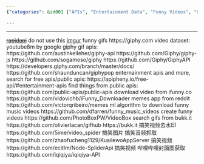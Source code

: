 ```yaml
---
{"categories": &id001 ["APIs", "Entertainment Data", "Funny Videos", "GIFs", "Memes", "Imgur", "Giphy"], "category": "APIs", "date": "2022-07-09 16:16:55", "description": "This article discusses APIs for accessing various forms of entertainment data, such as funny videos, GIFs, and memes from popular platforms like Imgur, Giphy, YouTube8M, ifunny.co, Reddit, and an ML algorithm specifically designed to identify humorous music videos.", "tags": *id001, "title": "Public APIs, GIF Websites Funny Video Sources"}

---
```


------
~~[rapidapi](https://rapidapi.com/)~~ do not use this
[imgur](https://pypi.org/project/imgur-scraper/) funny gifs
https://giphy.com
video dataset:
youtube8m by google
giphy gif apis:
https://github.com/austinkelleher/giphy-api
https://github.com/Giphy/giphy-js
https://github.com/sogamoso/giphy
https://github.com/Giphy/GiphyAPI
https://developers.giphy.com/branch/master/docs/
https://github.com/shaunduncan/giphypop
enternainment apis and more, search for free apis/public apis:
https://apipheny.io/free-api/#entertainment-apis
find things from public apis:
https://github.com/public-apis/public-apis
download video from ifunny.co
https://github.com/vidovichb/iFunny_Downloader
memes app from reddit
https://github.com/victorqribeiro/memes
ml algorithm to download funny music videos
https://github.com/dfarren/funny_music_videos
create funny videos
https://github.com/PhotoBoxPW/VideoBox
search gifs from bukk.it
https://github.com/olivierlacan/gifhub
https://bukk.it
搞笑视频去水印
https://github.com/5ime/video_spider
搞笑图片 搞笑音频抓取
https://github.com/zhaofucheng1129/KuailewoAppServer
搞笑视频
https://github.com/ecitlm/Node-SpliderApi
搞笑视频 哔哩哔哩封面图获取
https://github.com/iqiqiya/iqiqiya-API
